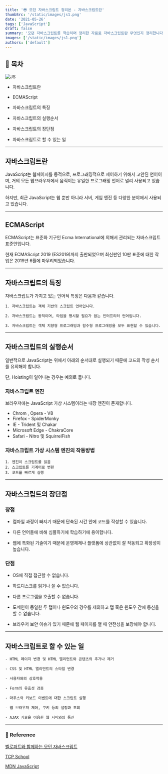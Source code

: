 ```yaml
---
title: '😎 모던 자바스크립트 정리본 - 자바스크립트란'
thumbSrc: '/static/images/js1.png'
date: '2021-05-26'
tags: ['JavaScript']
draft: false
summary: '모던 자바스크립트를 학습하며 정리한 자료로 자바스크립트란 무엇인지 정리합니다.'
images: ['/static/images/js1.png']
authors: ['default']
---
```


## 📌 목차

![JS](/static/images/js1.png)

- 자바스크립트란

- ECMAScript

- 자바스크립트의 특징

- 자바스크립트의 실행순서

- 자바스크립트의 장단점

- 자바스크립트로 할 수 있는 일

---

## 자바스크립트란

JavaScript는 웹페이지를 동적으로, 프로그래밍적으로 제어하기 위해서 고안된 언어이며, 거의 모든 웹브라우저에서 움직이는 유일한 프로그래밍 언어로 널리 사용되고 있습니다.

하지만, 최근 JavaScript는 웹 뿐만 아니라 서버, 게임 엔진 등 다양한 분야에서 사용되고 있습니다.

---

## ECMAScript

ECMAScript는 표준화 기구인 Ecma International에 의해서 관리되는 자바스크립트 표준안입니다.

현재 ECMAScript 2019 (ES2019)까지 출판되었으며 최신판인 10판 표준에 대한 작업은 2019년 6월에 마무리되었습니다.

---

## 자바스크립트의 특징

자바스크립트가 가지고 있는 언어적 특징은 다음과 같습니다.

```
1. 자바스크립트는 객체 기반의 스크립트 언어입니다.

2. 자바스크립트는 동적이며, 타입을 명시할 필요가 없는 인터프리터 언어입니다.

3. 자바스크립트는 객체 지향형 프로그래밍과 함수형 프로그래밍을 모두 표현할 수 있습니다.
```

---

## 자바스크립트의 실행순서

일반적으로 JavaScript는 위에서 아래의 순서대로 실행되기 때문에 코드의 작성 순서를 유의해야 합니다.

단, Hoisting이 일어나는 경우는 예외로 둡니다.

### 자바스크립트 엔진

브라우저에는 JavaScript 가상 시스템이라는 내장 엔진이 존재합니다.

- Chrom , Opera - V8
- Firefox - SpiderMonky
- IE - Trident 및 Chakar
- Microsoft Edge - ChakraCore
- Safari - Nitro 및 SquirrelFish

### 자바스크립트 가상 시스템 엔진의 작동방법

```
1. 엔진이 스크립트를 읽음
2. 스크립트를 기계어로 변환
3. 코드를 빠르게 실행
```

---

## 자바스크립트의 장단점

### 장점

- 컴파일 과정이 빠지기 때문에 단축된 시간 안에 코드를 작성할 수 있습니다.

- 다른 언어들에 비해 심플하기에 학습하기에 용이합니다.

- 웹에 특화된 기술이기 때문에 운영체제나 플랫폼에 상관없이 잘 작동되고 확장성이 높습니다.

### 단점

- OS에 직접 접근할 수 없습니다.

- 하드디스크를 읽거나 쓸 수 없습니다.

- 다른 프로그램을 호출할 수 없습니다.

- 도메인이 동일한 두 탭이나 윈도우의 경우를 제외하고 탭 혹은 윈도우 간에 통신을 할 수 없습니다.

- 브라우저 보안 이슈가 있기 때문에 웹 페이지를 열 때 안전성을 보장해야 합니다.

---

## 자바스크립트로 할 수 있는 일

```
- HTML 페이지 변경 및 HTML 엘리먼트와 콘텐츠의 추가나 제거

- CSS 및 HTML 엘리먼트의 스타일 변경

- 사용자와의 상호작용

- Form의 유효성 검증

- 마우스와 키보드 이벤트에 대한 스크립트 실행

- 웹 브라우저 제어, 쿠키 등의 설정과 조회

- AJAX 기술을 이용한 웹 서버와의 통신
```

---

### 🔗 Reference

[벨로퍼트와 함께하는 모던 자바스크립트](https://learnjs.vlpt.us/)

[TCP School](http://tcpschool.com/javascript/js_intro_basic)

[MDN JavaScript](https://developer.mozilla.org/ko/docs/Learn/JavaScript/First_steps/What_is_JavaScript)
